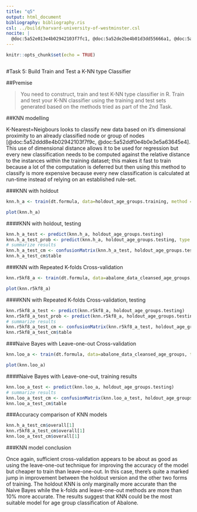 ```yaml
---
title: "q5"
output: html_document
bibliography: bibliography.ris
csl: ../build/harvard-university-of-westminster.csl
nocite: | 
  @doc:5a52e013e4b02942103f7fc1, @doc:5a52de2be4b01d3dd55666a1, @doc:5a52ddf0e4b0e3e5a63645e4, @doc:5a52ddd8e4b02942103f7f9c, @doc:5a52dd8ce4b0eeb35a4a1e8c, @doc:5a52dd7be4b08e15c00cdc97, @doc:5a52dc89e4b02942103f7f82, @doc:5a52dc77e4b02942103f7f81, @doc:5a52ca43e4b02942103f7d57, @doc:5a52c93ce4b02942103f7d43, @doc:5a5192fbe4b02942103f2d47, @doc:5a4f0c37e4b09d5cea02c23b, @doc:5a4edbf5e4b0ac315a55bfc7, @doc:5a4ec6f3e4b020410252c182, @doc:5a4ec56ae4b0062b162abbf0, @doc:5a4ec538e4b0ac315a55beae, @doc:5a4eba0ee4b020410252c08d, @doc:5a4e5a3ae4b09d5cea02a9a9, @doc:5a4db356e4b0ac315a5583fc, @doc:5a4db301e4b0c2a8b20cd934, @doc:5a4db27ee4b0c2a8b20cd927, @doc:5a4da870e4b0c2a8b20cd807, @doc:5a4c434ae4b0204102524624, @doc:5a4c3ba6e4b0ac315a552aac, @doc:5a4c3b69e4b0ac315a552aa8, @doc:5a4c395ce4b0c2a8b20c9406, @doc:5a4c2612e4b01d3b9773f835, @doc:5a4c1f06e4b0c2a8b20c917c, @doc:5a4bd8d3e4b09d5cea022500, @doc:5a4bd7bbe4b0062b162a30a0, @doc:5a4b8c54e4b09d5cea020a62, @doc:5a4b8c05e4b0c2a8b20c5456, @doc:5a4b82e4e4b0062b162a126c, @doc:5a458a17e4b022cc4f774122, @doc:5a458724e4b000cfec287c20, @doc:5a4582c4e4b02eb8a444a227, @doc:5a458258e4b022cc4f773fdd, @doc:5a457f22e4b022cc4f773f51, @doc:5a457cf1e4b06a7ca331608d
---
```


```r
knitr::opts_chunk$set(echo = TRUE)
```


```r
```

<section>

#Task 5: Build Train and Test a K-NN type Classifier

##Premise

>You need to construct, train and test K-NN type classifier in R. Train and test your K-NN classifier using the training and test sets generated based on the methods tried as part of the 2nd Task.

<!--
• Building of K-NN type classifier in R 4
• Training of K-NN type classifier in R 5
• Testing of K-NN type classifier in R 6
-->

##KNN modelling

K-Nearest=Neigbours looks to classify new data based on it's dimensional proximity to an already classified node or group of nodes [@doc:5a52ddd8e4b02942103f7f9c, @doc:5a52ddf0e4b0e3e5a63645e4]. This use of dimensional distance allows it to be used for regression but every new classification needs to be computed against the relative distance to the instances within the training dataset; this makes it fast to train because a lot of the computation is deferred but then using this method to classify is more expensive because every new classification is calculated at run-time instead of relying on an established rule-set.

###KNN with holdout

```r
knn.h_a <- train(dt.formula, data=holdout_age_groups.training, method = "knn")
```

```r
plot(knn.h_a)
```

####KNN with holdout, testing

```r
knn.h_a_test <- predict(knn.h_a, holdout_age_groups.testing)
knn.h_a_test_prob <- predict(knn.h_a, holdout_age_groups.testing, type = "prob")
# summarize results
knn.h_a_test_cm <- confusionMatrix(knn.h_a_test, holdout_age_groups.testing$age_group)
knn.h_a_test_cm$table
```

###KNN with Repeated K-folds Cross-validation

```r
knn.r5kf8_a <- train(dt.formula, data=abalone_data_cleansed_age_groups, trControl = cv.train_control_8_5, method = "knn")
```

```r
plot(knn.r5kf8_a)
```

####KNN with Repeated K-folds Cross-validation, testing

```r
knn.r5kf8_a_test <- predict(knn.r5kf8_a, holdout_age_groups.testing)
knn.r5kf8_a_test_prob <- predict(knn.r5kf8_a, holdout_age_groups.testing, type = "prob")
# summarize results
knn.r5kf8_a_test_cm <- confusionMatrix(knn.r5kf8_a_test, holdout_age_groups.testing$age_group)
knn.r5kf8_a_test_cm$table
```

###Naive Bayes with Leave-one-out Cross-validation

```r
knn.loo_a <- train(dt.formula, data=abalone_data_cleansed_age_groups, trControl = loocv.train_control, method="knn")
```

```r
plot(knn.loo_a)
```

####Naive Bayes with Leave-one-out, training results

```r
knn.loo_a_test <- predict(knn.loo_a, holdout_age_groups.testing)
# summarize results
knn.loo_a_test_cm <- confusionMatrix(knn.loo_a_test, holdout_age_groups.testing$age_group)
knn.loo_a_test_cm$table
```



###Accuracy comparison of KNN models

```r
knn.h_a_test_cm$overall[1]
knn.r5kf8_a_test_cm$overall[1]
knn.loo_a_test_cm$overall[1]
```

###KNN model conclusion

Once again, sufficient cross-validation appears to be about as good as using the leave-one-out technique for improving the accuracy of the model but cheaper to train than leave-one-out. In this case, there's quite a marked jump in improvement between the holdout version and the other two forms of training. The holdout KNN is only marginally more accurate than the Naive Bayes while the k-folds and leave-one-out methods are more than 10% more accurate. The results suggest that KNN could be the most suitable model for age group classification of Abalone.


</section>
